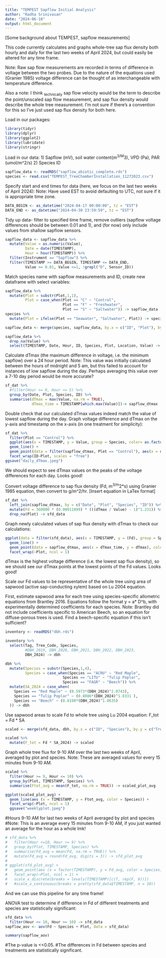 ```yaml
---
title: "TEMPEST Sapflow Initial Analysis"
author: "Radha Srinivasan"
date: "2024-06-18"
output: html_document
---
```

[Some background about TEMPEST, sapflow measurements]

This code currently calculates and graphs whole-tree sap flux density both hourly and daily for the last two weeks of April 2024, but could easily be altered for any time frame. 

Note: Raw sap flow measurements are recorded in terms of difference in voltage between the two probes. Due to the nature of the equations used (Granier 1985) voltage difference can be thought of as interchangeable with temperature difference. 

Also a note: I think ~technically~ sap flow velocity would be the term to describe the point/unscaled sap flow measurement, and sap flux density would describe the whole tree measurement. I'm not sure if there's a convention for this so I've just used sap flux density for both here. 

Load in our packages:
```r
library(tidyr)
library(dplyr)
library(ggplot2)
library(lubridate)
library(stringr)
```

Load in our data: 
1) Sapflow (mV), soil water content(m^3/M^3), VPD (Pa), PAR (umol/m^2/s)
2) Species ID
```r
sapflow_data <- readRDS("sapflow_abiotic_complete.rds")
species <- read.csv("TEMPEST_TreeChamberInstallation_11272023.csv")
```

Specify start and end times for data (here, we focus on the last two weeks of April 2024):
Note: Have used EST to avoid defaulting to UTC, not sure if it is appropriate time zone. 
```r
DATA_BEGIN <- as_datetime("2024-04-17 00:00:00", tz = "EST")
DATA_END <- as_datetime("2024-04-30 23:59:59", tz = "EST")
```


Tidy up data- filter to specified time frame, remove outliers (sapflow voltage differences should be between 0.01 and 1), and (for now) only include values from shallow sapflow sensors. 

```r
sapflow_data <- sapflow_data %>% 
  mutate(Value = as.numeric(Value),
         Date = date(TIMESTAMP),
         Hour = hour(TIMESTAMP)) %>% 
  filter(Instrument == "Sapflow") %>%
  filter(TIMESTAMP >= DATA_BEGIN, TIMESTAMP <= DATA_END, 
         Value >= 0.01, Value <=1, !grepl("D", Sensor_ID)) 
```


Match species name with sapflow measurements and ID, create new dataframe with select variables: 

```r
sapflow_data %>% 
  mutate(Plot = substr(Plot,1,1),
         Plot = case_when(Plot == "C" ~ "Control",
                          Plot == "F" ~ "Freshwater",
                          Plot == "S" ~ "Saltwater")) -> sapflow_data
species %>%
  mutate(Plot = ifelse(Plot == "Seawater", "Saltwater", Plot)) -> species

sapflow_data <- merge(species, sapflow_data, by.x = c("ID", "Plot"), by.y = c("Sensor_ID", "Plot"), all.x = TRUE)

sapflow_data %>% 
  drop_na(Value) %>%
  select(TIMESTAMP, Date, Hour, ID, Species, Plot, Location, Value) -> sf_dat

```

Calculate dTmax (the maximum difference in voltage, i.e. the minimum sapflow) over a 24 hour period. 
Note: This value was initially calculated between the hours of midnight and 5 am, but this failed to account for instances of low sapflow during the day. Perhaps averaging this value over a 7-10 day period would be more accurate? 

```r
sf_dat %>% 
  #filter(Hour >= 0, Hour <= 5) %>% 
  group_by(Date, Plot, Species, ID) %>% 
  summarise(dTmax = max(Value, na.rm = TRUE), 
            dTmax_time = TIMESTAMP[which.max(Value)])-> sapflow_dtmax
```

Double check that our calculated dTmax values indeed match the value of lowest sapflow during the day. 
Graph voltage difference and dTmax on the y-axis and timestamp on the x-axis (in one treatment for simplicity):
```r
sf_dat %>% 
  filter(Plot == "Control") %>% 
  ggplot(aes(x = TIMESTAMP, y = Value, group = Species, color= as.factor(Species))) + 
  geom_line() + 
  geom_point(data = filter(sapflow_dtmax, Plot == "Control"), aes(x = dTmax_time, y = dTmax), color = "black") +
  facet_wrap(ID~Plot, scales = "free") 
ggsave("daily_dTmax.jpeg")
```
We should expect to see dTmax values on the peaks of the voltage differences for each day. Looks good!


Convert voltage difference to sap flux density (Fd, m^3/m^2*s) using Granier 1985 equation, then convert to g/m^2/hr. 
[Insert equation in LaTex format]

```r

sf_dat %>% 
  left_join(sapflow_dtmax, by = c("Date", "Plot", "Species", "ID")) %>% 
  mutate(Fd = 360000 * (0.00011899) * (((dTmax / Value) - 1)^1.231)) %>%
  drop_na(Plot) -> sfd_data
```


Graph newly calculated values of sap flux density with dTmax to check our calculations:
```r
ggplot(data = filter(sfd_data), aes(x = TIMESTAMP, y = (Fd), group = Species, color = as.factor(Species))) + 
  geom_line() + 
  geom_point(data = sapflow_dtmax, aes(x = dTmax_time, y = dTmax), color = "black") +
  facet_wrap(~Plot, ncol = 1) 
```

dTmax is the highest voltage difference (i.e. the lowest sap flux density), so we should see our dTmax points at the lowest points of the Fd values. Looks good!

Scale our Fd values to be representative of the whole tree using area of sapwood (active sap-conducting xylem) based on Lu 2004 equation. 

First, estimate sapwood area for each tree using species-specific allometric equations from Brantley 2016. 
Equations follow the format y = a* D^b, with experimentally determined coefficients for each species. 
Note: Brantley did not include coefficients specific to American Beech, so an equation for diffuse-porous trees is used. Find a beech-specific equation if this isn't sufficient?
```r
inventory <- readRDS("dbh.rds")

inventory %>%
  select(Tag, Tree_Code, Species, 
         #DBH_2019, DBH_2020, DBH_2021, DBH_2022, DBH_2023, 
         DBH_2024) -> dbh

dbh %>%
  mutate(Species = substr(Species,1,4),
         Species = case_when(Species == "ACRU" ~ "Red Maple",
                          Species == "LITU" ~ "Tulip Poplar",
                          Species == "FAGR" ~ "Beech")) %>%
  mutate(SA_2024 = case_when(
    Species == "Red Maple" ~ (0.5973*(DBH_2024)^2.0743),
    Species == "Tulip Poplar" ~ (0.8086*(DBH_2024)^1.8331 ),
    Species == "Beech" ~ (0.8198*(DBH_2024)^1.8635)
  )) -> dbh

```

Use sapwood areas to scale Fd to whole tree using Lu 2004 equation:
F_tot = Fd * SA 
```r
scaled <- merge(sfd_data, dbh, by.x = c("ID", "Species"), by.y = c("Tree_Code", "Species"), all.x = TRUE)

scaled %>%
  mutate(F_tot = Fd * SA_2024) -> scaled
```

Graph whole tree flux for 9-10 AM over the last two weeks of April, averaged by plot and species. 
Note: These are averaged values for every 15 minutes from 9-10 AM. 
```r
scaled %>% 
  filter(Hour >= 9, Hour <= 10) %>% 
  group_by(Plot, TIMESTAMP, Species) %>% 
  summarise(Ftot_avg = mean(F_tot, na.rm = TRUE)) -> scaled_plot_avg

ggplot(scaled_plot_avg) + 
  geom_line(aes (x = TIMESTAMP, y = Ftot_avg, color = Species)) + 
  facet_wrap(~Plot, ncol = 1)
  ggsave("weeklyplot.jpeg")
```


#Hours 9-10 AM for last two weeks of April averaged by plot and species
#Note: This is an average every 15 minutes from 9-10 AM, if you just wanted an average for the hour as a whole lmk!
```r
# sfd_data %>% 
#   filter(Hour <=10, Hour >= 9) %>% 
#   group_by(Plot, TIMESTAMP, Species) %>% 
#   summarise(Fd_avg = mean(Fd, na.rm = TRUE)) %>% 
#   mutate(Fd_avg = round(Fd_avg, digits = 3)) -> sfd_plot_avg
# 
# ggplot(sfd_plot_avg) + 
#   geom_point(aes (x = factor(TIMESTAMP), y = Fd_avg, color = Species)) + 
#   facet_wrap(~Plot, ncol = 1) +
#   scale_x_discrete(breaks = levels(TIMESTAMP)[c(T, rep(F, 9))])
#   #scale_x_continuous(breaks = pretty(sfd_data$TIMESTAMP, n = 10))
```

And we can use this pipeline for any time frame!  

ANOVA test to determine if difference in Fd of different treatments and species are statistically significant:
```r
sfd_data %>%
  filter(Hour <= 10, Hour >= 10) -> sfd_data
sapflow_aov <- aov(Fd ~ Species + Plot, data = sfd_data)

summary(sapflow_aov)
```

#The p-value is <<0.05. 
#The differences in Fd between species and treatments are statistically significant. 



